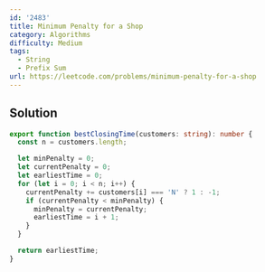 ```yaml
---
id: '2483'
title: Minimum Penalty for a Shop
category: Algorithms
difficulty: Medium
tags:
  - String
  - Prefix Sum
url: https://leetcode.com/problems/minimum-penalty-for-a-shop
---
```


## Solution

```typescript showLineNumbers
export function bestClosingTime(customers: string): number {
  const n = customers.length;

  let minPenalty = 0;
  let currentPenalty = 0;
  let earliestTime = 0;
  for (let i = 0; i < n; i++) {
    currentPenalty += customers[i] === 'N' ? 1 : -1;
    if (currentPenalty < minPenalty) {
      minPenalty = currentPenalty;
      earliestTime = i + 1;
    }
  }

  return earliestTime;
}
```
